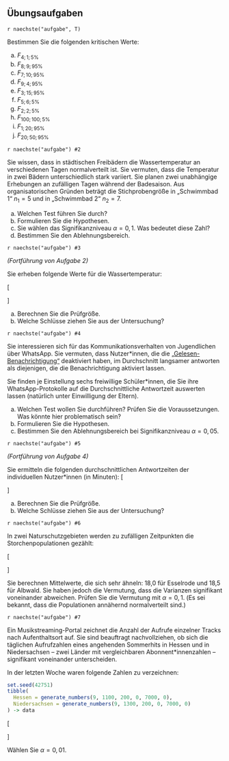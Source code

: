 ## Übungsaufgaben {-}

\nopagebreak

`r naechste("aufgabe", T)`

Bestimmen Sie die folgenden kritischen Werte:

a) $F_{4;1;5\%}$
a) $F_{8;9;95\%}$
a) $F_{7;10;95\%}$
a) $F_{9;4;95\%}$
a) $F_{3;15;95\%}$
a) $F_{5;6;5\%}$
a) $F_{2;2;5\%}$
a) $F_{100;100;5\%}$
a) $F_{1;20;95\%}$
a) $F_{20;50;95\%}$

`r naechste("aufgabe") #2`

Sie wissen, dass in städtischen Freibädern die Wassertemperatur an verschiedenen Tagen normalverteilt ist. Sie vermuten, dass die  Temperatur in zwei Bädern unterschiedlich stark variiert. Sie planen zwei unabhängige Erhebungen an zufälligen Tagen während der Badesaison. Aus organisatorischen Gründen beträgt die Stichprobengröße in „Schwimmbad 1“ $n_1=5$ und in „Schwimmbad 2“ $n_2=7$.

a) Welchen Test führen Sie durch?
a) Formulieren Sie die Hypothesen.
c) Sie wählen das Signifikanzniveau $\alpha=0{,}1$. Was bedeutet diese Zahl?
b) Bestimmen Sie den Ablehnungsbereich.

`r naechste("aufgabe") #3`

*(Fortführung von Aufgabe 2)*

Sie erheben folgende Werte für die Wassertemperatur:

\[\begin{aligned}
\textrm{Schwimmbad 1}:\quad 23{,}3\quad21{,}4\quad20{,}9\quad19{,}4\quad21{,}6&\\
\textrm{Schwimmbad 2} : \quad 21{,}5\quad21{,}7\quad21{,}5\quad21{,}4\quad22{,}0&\quad20{,}9\quad21{,}8
\end{aligned}\]

a) Berechnen Sie die Prüfgröße.
b) Welche Schlüsse ziehen Sie aus der Untersuchung?


`r naechste("aufgabe") #4`

Sie interessieren sich für das Kommunikationsverhalten von Jugendlichen über WhatsApp. Sie vermuten, dass Nutzer\*innen, die die [„Gelesen-Benachrichtigung“](https://faq.whatsapp.com/en/android/28000015/?lang=de) deaktiviert haben, im Durchschnitt langsamer antworten als diejenigen, die die Benachrichtigung aktiviert lassen.

Sie finden je Einstellung sechs freiwillige Schüler\*innen, die Sie ihre WhatsApp-Protokolle auf die Durchschnittliche Antwortzeit auswerten lassen (natürlich unter Einwilligung der Eltern).

a) Welchen Test wollen Sie durchführen? Prüfen Sie die Voraussetzungen. Was könnte hier problematisch sein?
a) Formulieren Sie die Hypothesen.
b) Bestimmen Sie den Ablehnungsbereich bei Signifikanzniveau $\alpha=0{,}05$.

`r naechste("aufgabe") #5`

*(Fortführung von Aufgabe 4)*

Sie ermitteln die folgenden durchschnittlichen Antwortzeiten der individuellen Nutzer\*innen (in Minuten):
\[\begin{aligned}
\textrm{Ohne Benachrichtigung} &: \quad 24{,}7\quad32{,}0\quad48{,}9\quad23{,}7\quad23{,}0\quad10{,}0\\
\textrm{Mit Benachrichtigung} &: \quad18{,}2\quad14{,}3\quad23{,}4\quad31{,}6\quad36{,}4\quad 9{,}2
\end{aligned}\]

a) Berechnen Sie die Prüfgröße.
b) Welche Schlüsse ziehen Sie aus der Untersuchung?

`r naechste("aufgabe") #6`

In zwei Naturschutzgebieten werden zu zufälligen Zeitpunkten die Storchenpopulationen gezählt:

\[\begin{aligned}
\textrm{Naturschutzgebiet Esselrode}&: \quad17\quad15\quad16\quad22\quad17\quad21\\
\textrm{Naturschutzgebiet Albwald}&:\quad 23\quad17\quad13\quad20\quad19\quad19
\end{aligned}\]

Sie berechnen Mittelwerte, die sich sehr ähneln: 18,0 für Esselrode und 18,5 für Albwald. Sie haben jedoch die Vermutung, dass die Varianzen signifikant voneinander abweichen. Prüfen Sie die Vermutung mit $\alpha=0{,}1$. (Es sei bekannt, dass die Populationen annähernd normalverteilt sind.)

`r naechste("aufgabe") #7`

Ein Musikstreaming-Portal zeichnet die Anzahl der Aufrufe einzelner Tracks nach Aufenthaltsort auf. Sie sind  beauftragt nachvollziehen, ob sich die täglichen Aufrufzahlen eines angehenden Sommerhits in Hessen und in Niedersachsen -- zwei Länder mit vergleichbaren Abonnent\*innenzahlen -- signifikant voneinander unterscheiden.

In der letzten Woche waren folgende Zahlen zu verzeichnen:

```r
set.seed(42751)
tibble(
  Hessen = generate_numbers(9, 1100, 200, 0, 7000, 0),
  Niedersachsen = generate_numbers(9, 1300, 200, 0, 7000, 0)
) -> data
```

\[\begin{aligned}
\textrm{Hessen}: & \quad `r paste(data$Hessen, collapse=" \\quad ")`\\
\textrm{Niedersachsen}: & \quad `r paste(data$Niedersachsen, collapse=" \\quad ")`\\
\end{aligned}\]

Wählen Sie $\alpha = 0{,}01$.
